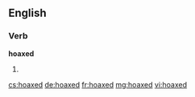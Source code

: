 ==English==

===Verb===
'''hoaxed'''

# {{past of|[[hoax]]}}

[[cs:hoaxed]]
[[de:hoaxed]]
[[fr:hoaxed]]
[[mg:hoaxed]]
[[vi:hoaxed]]